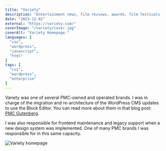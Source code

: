 ```yaml
---
title: "Variety"
description: "Entertainment news, film reviews, awards, film festivals, box office, entertainment industry conferences."
date: "2023-12-02"
external: "https://variety.com/"
coverImage: "/variety/cover.jpg"
coverAlt: "Variety Homepage."
languages: [
  "css",
  "wordpress",
  "javascript",
  "html"
]
tags: [
  "css",
  "wordpress",
  "enterprise"
]
---
```


Variety was one of several PMC-owned and operated brands. I was in charge of the migration and re-architecture of the WordPress CMS updates to use the Block Editor. You can read more about them in that blog post: [PMC Gutenberg](/blog/pmc-gutenberg/).

I was also responsible for frontend maintenance and legacy support when a new design system was implemented. One of many PMC brands I was responsible for in this same capacity.

![Variety homepage](/variety/homepage.jpg)
